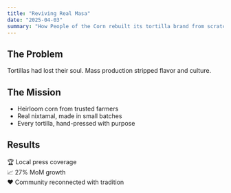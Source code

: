 ```yaml
---
title: "Reviving Real Masa"
date: "2025-04-03"
summary: "How People of the Corn rebuilt its tortilla brand from scratch."
---
```



<Hero title="Reviving Real Masa" subtitle="A case study in brand, flavor, and grit." />

## The Problem

Tortillas had lost their soul. Mass production stripped flavor and culture.

## The Mission

- Heirloom corn from trusted farmers  
- Real nixtamal, made in small batches  
- Every tortilla, hand-pressed with purpose  

## Results

🏆 Local press coverage  
📈 27% MoM growth  
❤️ Community reconnected with tradition
